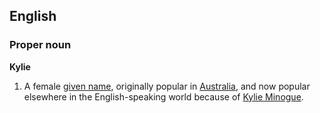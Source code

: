 ==English==
===Proper noun===
'''Kylie'''

#A female [[given name]], originally popular in [[Australia]], and now popular elsewhere in the English-speaking world because of [[w:Kylie Minogue|Kylie Minogue]].